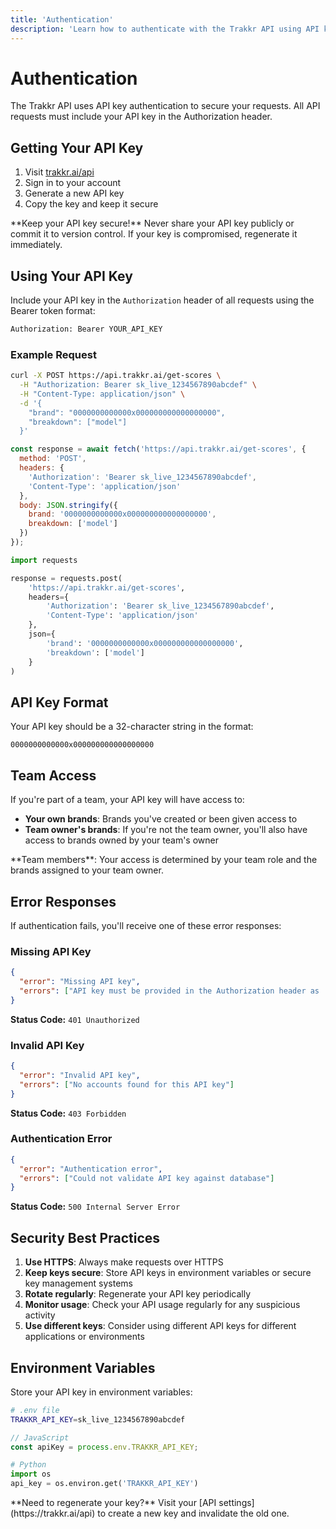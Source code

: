 ```yaml
---
title: 'Authentication'
description: 'Learn how to authenticate with the Trakkr API using API keys'
---
```


# Authentication

The Trakkr API uses API key authentication to secure your requests. All API requests must include your API key in the Authorization header.

## Getting Your API Key

1. Visit [trakkr.ai/api](https://trakkr.ai/api)
2. Sign in to your account
3. Generate a new API key
4. Copy the key and keep it secure

<Warning>
  **Keep your API key secure!** Never share your API key publicly or commit it to version control. If your key is compromised, regenerate it immediately.
</Warning>

## Using Your API Key

Include your API key in the `Authorization` header of all requests using the Bearer token format:

```bash
Authorization: Bearer YOUR_API_KEY
```

### Example Request

<CodeGroup>

```bash
curl -X POST https://api.trakkr.ai/get-scores \
  -H "Authorization: Bearer sk_live_1234567890abcdef" \
  -H "Content-Type: application/json" \
  -d '{
    "brand": "0000000000000x000000000000000000",
    "breakdown": ["model"]
  }'
```

```javascript
const response = await fetch('https://api.trakkr.ai/get-scores', {
  method: 'POST',
  headers: {
    'Authorization': 'Bearer sk_live_1234567890abcdef',
    'Content-Type': 'application/json'
  },
  body: JSON.stringify({
    brand: '0000000000000x000000000000000000',
    breakdown: ['model']
  })
});
```

```python
import requests

response = requests.post(
    'https://api.trakkr.ai/get-scores',
    headers={
        'Authorization': 'Bearer sk_live_1234567890abcdef',
        'Content-Type': 'application/json'
    },
    json={
        'brand': '0000000000000x000000000000000000',
        'breakdown': ['model']
    }
)
```

</CodeGroup>

## API Key Format

Your API key should be a 32-character string in the format:

```
0000000000000x000000000000000000
```

## Team Access

If you're part of a team, your API key will have access to:

- **Your own brands**: Brands you've created or been given access to
- **Team owner's brands**: If you're not the team owner, you'll also have access to brands owned by your team's owner

<Note>
  **Team members**: Your access is determined by your team role and the brands assigned to your team owner.
</Note>

## Error Responses

If authentication fails, you'll receive one of these error responses:

### Missing API Key

```json
{
  "error": "Missing API key",
  "errors": ["API key must be provided in the Authorization header as 'Bearer <api_key>'"]
}
```

**Status Code:** `401 Unauthorized`

### Invalid API Key

```json
{
  "error": "Invalid API key",
  "errors": ["No accounts found for this API key"]
}
```

**Status Code:** `403 Forbidden`

### Authentication Error

```json
{
  "error": "Authentication error",
  "errors": ["Could not validate API key against database"]
}
```

**Status Code:** `500 Internal Server Error`

## Security Best Practices

1. **Use HTTPS**: Always make requests over HTTPS
2. **Keep keys secure**: Store API keys in environment variables or secure key management systems
3. **Rotate regularly**: Regenerate your API key periodically
4. **Monitor usage**: Check your API usage regularly for any suspicious activity
5. **Use different keys**: Consider using different API keys for different applications or environments

## Environment Variables

Store your API key in environment variables:

```bash
# .env file
TRAKKR_API_KEY=sk_live_1234567890abcdef
```

```javascript
// JavaScript
const apiKey = process.env.TRAKKR_API_KEY;
```

```python
# Python
import os
api_key = os.environ.get('TRAKKR_API_KEY')
```

<Note>
  **Need to regenerate your key?** Visit your [API settings](https://trakkr.ai/api) to create a new key and invalidate the old one.
</Note> 